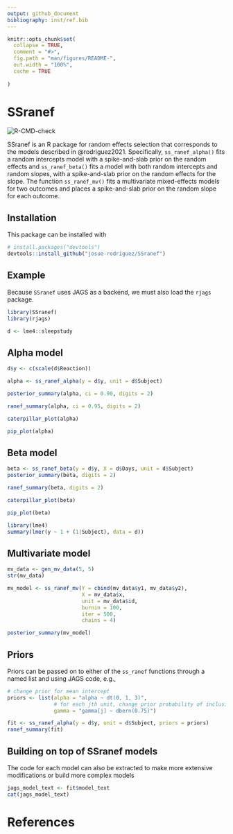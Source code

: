 ```yaml
---
output: github_document
bibliography: inst/ref.bib
---
```


<!-- README.md is generated from README.Rmd. Please edit that file -->
<!-- knit with rmarkdown::render("README.Rmd", output_format = "md_document") -->

```r
knitr::opts_chunk$set(
  collapse = TRUE,
  comment = "#>",
  fig.path = "man/figures/README-",
  out.width = "100%",
  cache = TRUE
  
)
```

# SSranef

<!-- badges: start -->
![R-CMD-check](https://github.com/ph-rast/ivd/workflows/R-CMD-check/badge.svg)
<!-- badges: end -->

SSranef is an R package for random effects selection that corresponds to the models described in @rodriguez2021. Specifically, `ss_ranef_alpha()` fits a random intercepts model with a spike-and-slab prior on the random effects and `ss_ranef_beta()` fits a model with both random intercepts and random slopes, with a spike-and-slab prior on the random effects for the slope. The function `ss_ranef_mv()` fits a multivariate mixed-effects models for two outcomes and places a spike-and-slab prior on the random slope for each outcome.

## Installation


This package can be installed with 

``` r
# install.packages("devtools")
devtools::install_github("josue-rodriguez/SSranef")
```

## Example

Because `SSranef` uses JAGS as a backend, we must also load the `rjags` package.

```r
library(SSranef)
library(rjags)

d <- lme4::sleepstudy
```

## Alpha model
```r
d$y <- c(scale(d$Reaction))

alpha <- ss_ranef_alpha(y = d$y, unit = d$Subject)

posterior_summary(alpha, ci = 0.90, digits = 2)
```

```r
ranef_summary(alpha, ci = 0.95, digits = 2)
```

```r
caterpillar_plot(alpha)
```

```r
pip_plot(alpha)
```

## Beta model
```r
beta <- ss_ranef_beta(y = d$y, X = d$Days, unit = d$Subject)
posterior_summary(beta, digits = 2)
```

```r
ranef_summary(beta, digits = 2)
```

```r
caterpillar_plot(beta)
```

```r
pip_plot(beta)
```

```r
library(lme4)
summary(lmer(y ~ 1 + (1|Subject), data = d))
```

## Multivariate model

```r
mv_data <- gen_mv_data(5, 5)
str(mv_data)

mv_model <- ss_ranef_mv(Y = cbind(mv_data$y1, mv_data$y2),
                        X = mv_data$x,
                        unit = mv_data$id,
                        burnin = 100,
                        iter = 500,
                        chains = 4)

posterior_summary(mv_model)
```


## Priors

Priors can be passed on to either of the `ss_ranef` functions through a named list and using JAGS code, e.g., 

```r
# change prior for mean intercept
priors <- list(alpha = "alpha ~ dt(0, 1, 3)",
               # for each jth unit, change prior probability of inclusion
               gamma = "gamma[j] ~ dbern(0.75)") 

fit <- ss_ranef_alpha(y = d$y, unit = d$Subject, priors = priors)
ranef_summary(fit)
```

## Building on top of SSranef models

The code for each model can also be extracted to make more extensive modifications or build more complex models

```r
jags_model_text <- fit$model_text
cat(jags_model_text)
```

# References
